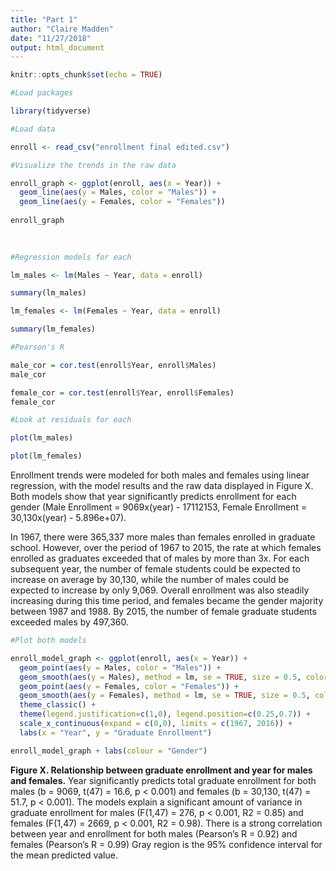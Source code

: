 ```yaml
---
title: "Part 1"
author: "Claire Madden"
date: "11/27/2018"
output: html_document
---
```


```r
knitr::opts_chunk$set(echo = TRUE)
```

```r
#Load packages

library(tidyverse)

#Load data

enroll <- read_csv("enrollment final edited.csv")

```

```r
#Visualize the trends in the raw data

enroll_graph <- ggplot(enroll, aes(x = Year)) +
  geom_line(aes(y = Males, color = "Males")) +
  geom_line(aes(y = Females, color = "Females"))
  
enroll_graph  
  
  
```

```r
#Regression models for each

lm_males <- lm(Males ~ Year, data = enroll)

summary(lm_males)

lm_females <- lm(Females ~ Year, data = enroll)

summary(lm_females)

```

```r
#Pearson's R

male_cor = cor.test(enroll$Year, enroll$Males)
male_cor

female_cor = cor.test(enroll$Year, enroll$Females)
female_cor

```


```r
#Look at residuals for each

plot(lm_males)

plot(lm_females)

```

Enrollment trends were modeled for both males and females using linear regression, with the model results and the raw data displayed in Figure X. Both models show that year significantly predicts enrollment for each gender (Male Enrollment = 9069x(year) - 17112153, Female Enrollment = 30,130x(year) - 5.896e+07).

In 1967, there were 365,337 more males than females enrolled in graduate school. However, over the period of 1967 to 2015, the rate at which females enrolled as graduates exceeded that of males by more than 3x. For each subsequent year, the number of female students could be expected to increase on average by 30,130, while the number of males could be expected to increase by only 9,069. Overall enrollment was also steadily increasing during this time period, and females became the gender majority between 1987 and 1988. By 2015, the number of female graduate students exceeded males by 497,360.


```r
#Plot both models

enroll_model_graph <- ggplot(enroll, aes(x = Year)) +
  geom_point(aes(y = Males, color = "Males")) +
  geom_smooth(aes(y = Males), method = lm, se = TRUE, size = 0.5, color = "gray20") +
  geom_point(aes(y = Females, color = "Females")) +
  geom_smooth(aes(y = Females), method = lm, se = TRUE, size = 0.5, color = "gray20") +
  theme_classic() +
  theme(legend.justification=c(1,0), legend.position=c(0.25,0.7)) +
  scale_x_continuous(expand = c(0,0), limits = c(1967, 2016)) +
  labs(x = "Year", y = "Graduate Enrollment")

enroll_model_graph + labs(colour = "Gender")


```

**Figure X. Relationship between graduate enrollment and year for males and females.** Year significantly predicts total graduate enrollment for both males (b = 9069, t(47) = 16.6, p < 0.001) and females (b = 30,130, t(47) = 51.7, p < 0.001). The models explain a significant amount of variance in graduate enrollment for males (F(1,47) = 276, p < 0.001, R2 = 0.85) and females (F(1,47) = 2669, p < 0.001, R2 = 0.98). There is a strong correlation between year and enrollment for both males (Pearson's R = 0.92) and females (Pearson's R = 0.99) Gray region is the 95% confidence interval for the mean predicted value.

